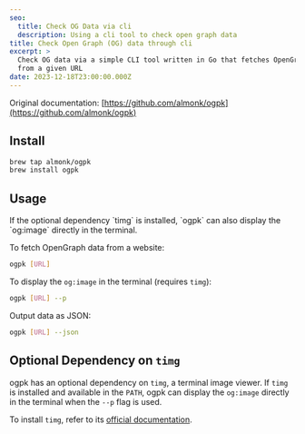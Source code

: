 ```yaml
---
seo:
  title: Check OG Data via cli
  description: Using a cli tool to check open graph data
title: Check Open Graph (OG) data through cli
excerpt: >
  Check OG data via a simple CLI tool written in Go that fetches OpenGraph data
  from a given URL
date: 2023-12-18T23:00:00.000Z
---
```


Original documentation:
[https://github.com/almonk/ogpk](https://github.com/almonk/ogpk)

## Install

```bash
brew tap almonk/ogpk
brew install ogpk
```

## Usage

If the optional dependency \`timg\` is installed, \`ogpk\` can also display the
\`og\:image\` directly in the terminal.

To fetch OpenGraph data from a website:

```bash
ogpk [URL]
```

To display the `og:image` in the terminal (requires `timg`):

```bash
ogpk [URL] --p
```

Output data as JSON:

```bash
ogpk [URL] --json
```

## Optional Dependency on `timg`

ogpk has an optional dependency on `timg`, a terminal image viewer. If `timg` is
installed and available in the `PATH`, ogpk can display the `og:image` directly
in the terminal when the `--p` flag is used.

To install `timg`, refer to its
[official documentation](https://github.com/hzeller/timg).
